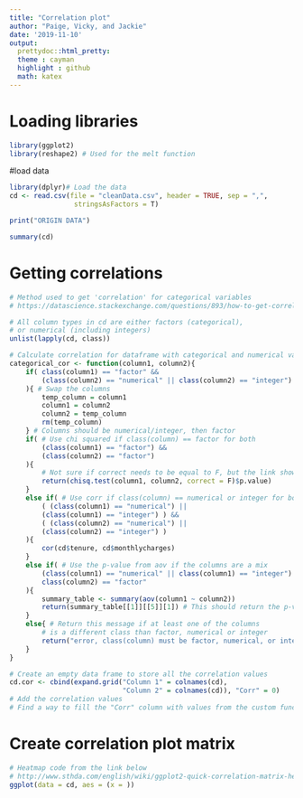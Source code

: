 ```yaml
---
title: "Correlation plot"
author: "Paige, Vicky, and Jackie"
date: '2019-11-10'
output: 
  prettydoc::html_pretty:
  theme : cayman
  highlight : github
  math: katex
---
```


# Loading libraries
```r
library(ggplot2)
library(reshape2) # Used for the melt function
```

#load data

```r
library(dplyr)# Load the data
cd <- read.csv(file = "cleanData.csv", header = TRUE, sep = ",", 
                stringsAsFactors = T)

print("ORIGIN DATA")

summary(cd)
```

# Getting correlations
```r
# Method used to get 'correlation' for categorical variables
# https://datascience.stackexchange.com/questions/893/how-to-get-correlation-between-two-categorical-variable-and-a-categorical-variab#898

# All column types in cd are either factors (categorical), 
# or numerical (including integers)
unlist(lapply(cd, class))

# Calculate correlation for dataframe with categorical and numerical variables
categorical_cor <- function(column1, column2){
    if( class(column1) == "factor" &&
        (class(column2) == "numerical" || class(column2) == "integer")
    ){ # Swap the columns
        temp_column = column1
        column1 = column2
        column2 = temp_column
        rm(temp_column)
    } # Columns should be numerical/integer, then factor
    if( # Use chi squared if class(column) == factor for both
        (class(column1) == "factor") &&
        (class(column2) == "factor")
    ){
        # Not sure if correct needs to be equal to F, but the link shows it
        return(chisq.test(column1, column2, correct = F)$p.value)
    }
    else if( # Use corr if class(column) == numerical or integer for both
        ( (class(column1) == "numerical") ||
        (class(column1) == "integer") ) &&
        ( (class(column2) == "numerical") ||
        (class(column2) == "integer") )
    ){
        cor(cd$tenure, cd$monthlycharges)
    }
    else if( # Use the p-value from aov if the columns are a mix
        (class(column1) == "numerical" || class(column1) == "integer") &&
        class(column2) == "factor"
    ){
        summary_table <- summary(aov(column1 ~ column2))
        return(summary_table[[1]][[5]][1]) # This should return the p-value
    }
    else{ # Return this message if at least one of the columns
        # is a different class than factor, numerical or integer
        return("error, class(column) must be factor, numerical, or integer")
    }
}

# Create an empty data frame to store all the correlation values
cd.cor <- cbind(expand.grid("Column 1" = colnames(cd), 
                            "Column 2" = colnames(cd)), "Corr" = 0)
# Add the correlation values
# Find a way to fill the "Corr" column with values from the custom function

```

# Create correlation plot matrix
```r
# Heatmap code from the link below
# http://www.sthda.com/english/wiki/ggplot2-quick-correlation-matrix-heatmap-r-software-and-data-visualization
ggplot(data = cd, aes = (x = ))
```



